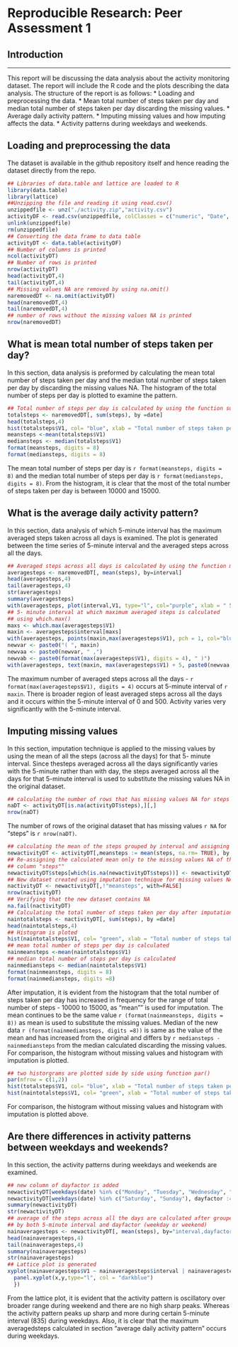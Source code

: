 # Reproducible Research: Peer Assessment 1
## Introduction
________________
This report will be discussing the data analysis about the activity monitoring dataset. The report will include the R code and the plots describing the data analysis. The structure of the report is as follows:
* Loading and preprocessing the data.
* Mean total number of steps taken per day and median total number of steps taken per day discarding the missing values.
* Average daily activity pattern.
* Imputing missing values and how imputing affects the data.
* Activity patterns during weekdays and weekends.

## Loading and preprocessing the data
The dataset is available in the github repository itself and hence reading the dataset directly from the repo.

```r
## Libraries of data.table and lattice are loaded to R
library(data.table)
library(lattice)
##Unzipping the file and reading it using read.csv()
unzippedfile <- unz("./activity.zip","activity.csv")
activityDF <- read.csv(unzippedfile, colClasses = c("numeric", "Date", "numeric"))
unlink(unzippedfile)
rm(unzippedfile)
## Converting the data frame to data table
activityDT <- data.table(activityDF)
## Number of columns is printed
ncol(activityDT)
## Number of rows is printed
nrow(activityDT)
head(activityDT,4)
tail(activityDT,4)
## Missing values NA are removed by using na.omit()
naremovedDT <- na.omit(activityDT)
head(naremovedDT,4)
tail(naremovedDT,4)
## number of rows without the missing values NA is printed
nrow(naremovedDT)
```

## What is mean total number of steps taken per day?
In this section, data analysis is preformed by calculating the mean total number of steps taken per day and the median total number of steps taken per day by discarding the missing values NA. The histogram of the total number of steps per day is plotted to examine the pattern.
```r
## Total number of steps per day is calculated by using the function sum()
totalsteps <- naremovedDT[, sum(steps), by =date]
head(totalsteps,4)
hist(totalsteps$V1, col= "blue", xlab = "Total number of steps taken per day", main = "Histogram of Total number of steps taken each day", ylim = c(0,30))
meansteps <-mean(totalsteps$V1)
mediansteps <- median(totalsteps$V1)
format(meansteps, digits = 8)
format(mediansteps, digits = 8)
```
The mean total number of steps per day is `r format(meansteps, digits = 8)` and the median total number of steps per day is `r format(mediansteps, digits = 8)`. From the histogram, it is clear that the most of the total number of steps taken per day is between 10000 and 15000.

## What is the average daily activity pattern?
In this section, data analysis of which 5-minute interval has the maximum averaged steps taken across all days is examined. The plot is generated between the time series of 5-minute interval and the averaged steps across all the days. 
```r
## Averaged steps across all days is calculated by using the function mean()
averagesteps <- naremovedDT[, mean(steps), by=interval]
head(averagesteps,4)
tail(averagesteps,4)
str(averagesteps)
summary(averagesteps)
with(averagesteps, plot(interval,V1, type="l", col="purple", xlab = " 5 minute interval", ylab = "Averaged steps", main = "Averaged steps across all days Versus 5-minute interval"))
## 5- minute interval at which maximum averaged steps is calculated
## using which.max()
maxs <- which.max(averagesteps$V1)
maxin <- averagesteps$interval[maxs]
with(averagesteps, points(maxin,max(averagesteps$V1), pch = 1, col="blue"))
newvar <- paste0("( ", maxin)
newvaa <- paste0(newvar, " ,")
newvab <- paste0(format(max(averagesteps$V1), digits = 4), " )")
with(averagesteps, text(maxin, max(averagesteps$V1) + 5, paste0(newvaa,newvab), col= "blue"))
```

The maximum number of averaged steps across all the days - `r format(max(averagesteps$V1), digits = 4)` occurs at 5-minute interval of `r maxin`. There is broader region of least averaged steps across all the days and it occurs within the 5-minute interval of 0 and 500. Activity varies very significantly with the 5-minute interval.

## Imputing missing values
In this section, imputation technique is applied to the missing values by using the mean of all the steps (across all the days) for that 5- minute interval. Since thesteps averaged across all the days significantly varies with the 5-minute rather than with day, the steps averaged across all the days for that 5-minute interval is used to substitute the missing values NA in the original dataset.  
```r
## calculating the number of rows that has missing values NA for steps
naDT <- activityDT[is.na(activityDT$steps),][,]
nrow(naDT)
```
The number of rows of the original dataset that has missing values `r NA` for "steps" is `r nrow(naDT)`.

```r
## calculating the mean of the steps grouped by interval and assigning to a ## new column in the data table
newactivityDT <- activityDT[,meansteps := mean(steps, na.rm= TRUE), by = interval]
## Re-assigning the calculated mean only to the missing values NA of the 
## column "steps""
newactivityDT$steps[which(is.na(newactivityDT$steps))] <- newactivityDT$meansteps[which(is.na(newactivityDT$steps))]
## New dataset created using imputation technique for missing values NA
nactivityDT <- newactivityDT[,!"meansteps", with=FALSE]
nrow(nactivityDT)
## Verifying that the new dataset contains NA
na.fail(nactivityDT)
## Calculating the total number of steps taken per day after imputation
naintotalsteps <- nactivityDT[, sum(steps), by =date]
head(naintotalsteps,4)
## Histogram is ploted
hist(naintotalsteps$V1, col= "green", xlab = "Total number of steps taken per day", main = "Histogram of Total number of steps taken each day", ylim = c(0,40))
## mean total number of steps per day is calculated
nainmeansteps <-mean(naintotalsteps$V1)
## median total number of steps per day is calculated
nainmediansteps <- median(naintotalsteps$V1)
format(nainmeansteps, digits = 8)
format(nainmediansteps, digits =8)
```
After imputation, it is evident from the histogram that the total number of steps taken per day has increased in frequency for the range of total number of steps - 10000 to 15000, as "mean"" is used for imputation. The mean continues to be the same value `r (format(nainmeansteps, digits = 8))` as mean is used to substitute the missing values. Median of the new data `r (format(nainmediansteps, digits =8))` is same as the value of the mean and has increased from the original and differs by `r mediansteps - nainmediansteps` from the median calculated discarding the missing values. For comparison, the histogram without missing values and histogram with imputation is plotted.
```r
## two historgrams are plotted side by side using function par()
par(mfrow = c(1,2))
hist(totalsteps$V1, col= "blue", xlab = "Total number of steps taken per day", main = "Histogram without NA's", ylim = c(0,40))
hist(naintotalsteps$V1, col= "green", xlab = "Total number of steps taken per day", main = "Histogram with imputation", ylim = c(0,40))
```

For comparison, the histogram without missing values and histogram with imputation is plotted above. 

## Are there differences in activity patterns between weekdays and weekends?
In this section, the activity patterns during weekdays and weekends are examined. 
```r
## new column of dayfactor is added 
newactivityDT[weekdays(date) %in% c("Monday", "Tuesday", "Wednesday", "Thursday", "Friday"), dayfactor := as.factor("Weekday")]
newactivityDT[weekdays(date) %in% c("Saturday", "Sunday"), dayfactor := as.factor("Weekend")]
summary(newactivityDT)
str(newactivityDT)
## average of the steps across all the days are calculated after grouped
## by both 5-minute interval and dayfactor (weekday or weekend)
nainaveragesteps <- newactivityDT[, mean(steps), by="interval,dayfactor"]
head(nainaveragesteps,4)
tail(nainaveragesteps,4)
summary(nainaveragesteps)
str(nainaveragesteps)
## Lattice plot is generated
xyplot(nainaveragesteps$V1 ~ nainaveragesteps$interval | nainaveragesteps$dayfactor, layout = c(1,2), xlab = "5-minute Interval", ylab = "Averaged steps", panel = function(x,y, ...){
  panel.xyplot(x,y,type="l", col = "darkblue")
  })
```

From the lattice plot, it is evident that the activity pattern is oscillatory over broader range during weekend and there are no high sharp peaks. Whereas the activity pattern peaks up sharp and more during certain 5-minute interval (835) during weekdays. Also, it is clear that the maximum averagedsteps calculated in section "average daily activity pattern" occurs during weekdays.
